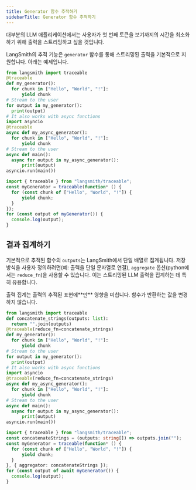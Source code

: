 ```yaml
---
title: Generator 함수 추적하기
sidebarTitle: Generator 함수 추적하기
---
```


대부분의 LLM 애플리케이션에서는 사용자가 첫 번째 토큰을 보기까지의 시간을 최소화하기 위해 출력을 스트리밍하고 싶을 것입니다.

LangSmith의 추적 기능은 `generator` 함수를 통해 스트리밍된 출력을 기본적으로 지원합니다. 아래는 예제입니다.

<CodeGroup>

```python Python
from langsmith import traceable
@traceable
def my_generator():
  for chunk in ["Hello", "World", "!"]:
      yield chunk
# Stream to the user
for output in my_generator():
  print(output)
# It also works with async functions
import asyncio
@traceable
async def my_async_generator():
  for chunk in ["Hello", "World", "!"]:
      yield chunk
# Stream to the user
async def main():
  async for output in my_async_generator():
      print(output)
asyncio.run(main())
```

```typescript TypeScript
import { traceable } from "langsmith/traceable";
const myGenerator = traceable(function* () {
  for (const chunk of ["Hello", "World", "!"]) {
      yield chunk;
  }
});
for (const output of myGenerator()) {
  console.log(output);
}
```

</CodeGroup>

## 결과 집계하기[](#aggregate-results "Direct link to Aggregate Results")

기본적으로 추적된 함수의 `outputs`는 LangSmith에서 단일 배열로 집계됩니다. 저장 방식을 사용자 정의하려면(예: 출력을 단일 문자열로 연결), `aggregate` 옵션(python에서는 `reduce_fn`)을 사용할 수 있습니다. 이는 스트리밍된 LLM 출력을 집계하는 데 특히 유용합니다.

<Note>
출력 집계는 출력의 추적된 표현에**만** 영향을 미칩니다. 함수가 반환하는 값을 변경하지 않습니다.
</Note>

<CodeGroup>

```python Python
from langsmith import traceable
def concatenate_strings(outputs: list):
  return "".join(outputs)
@traceable(reduce_fn=concatenate_strings)
def my_generator():
  for chunk in ["Hello", "World", "!"]:
      yield chunk
# Stream to the user
for output in my_generator():
  print(output)
# It also works with async functions
import asyncio
@traceable(reduce_fn=concatenate_strings)
async def my_async_generator():
  for chunk in ["Hello", "World", "!"]:
      yield chunk
# Stream to the user
async def main():
  async for output in my_async_generator():
      print(output)
asyncio.run(main())
```

```typescript TypeScript
import { traceable } from "langsmith/traceable";
const concatenateStrings = (outputs: string[]) => outputs.join("");
const myGenerator = traceable(function* () {
  for (const chunk of ["Hello", "World", "!"]) {
      yield chunk;
  }
}, { aggregator: concatenateStrings });
for (const output of await myGenerator()) {
  console.log(output);
}
```

</CodeGroup>